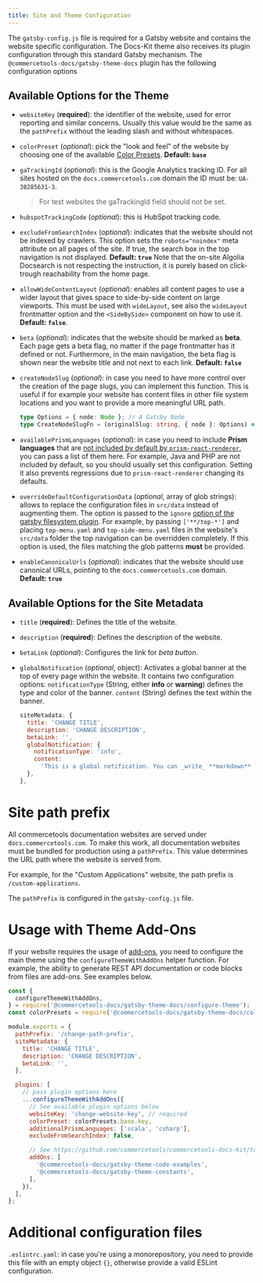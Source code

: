 ```yaml
---
title: Site and Theme Configuration
---
```


The `gatsby-config.js` file is required for a Gatsby website and contains the website specific configuration.
The Docs-Kit theme also receives its plugin configuration through this standard Gatsby mechanism. The `@commercetools-docs/gatsby-theme-docs` plugin has the following configuration options

## Available Options for the Theme

- `websiteKey` (**required**): the identifier of the website, used for error reporting and similar concerns. Usually this value would be the same as the `pathPrefix` without the leading slash and without whitespaces.

- `colorPreset` (_optional_): pick the "look and feel" of the website by choosing one of the available [Color Presets](./extensions#using-theme-color-presets). **Default: `base`**

- `gaTrackingId` (_optional_): this is the Google Analytics tracking ID. For all sites hosted on the `docs.commercetools.com` domain the ID must be: `UA-38285631-3`.

  > For test websites the gaTrackingId field should not be set.

- `hubspotTrackingCode` (_optional_): this is HubSpot tracking code.

- `excludeFromSearchIndex` (_optional_): indicates that the website should not be indexed by crawlers. This option sets the `robots="noindex"` meta attribute on all pages of the site. If true, the search box in the top navigation is not displayed. **Default: `true`**
  Note that the on-site Algolia Docsearch is not respecting the instruction, it is purely based on click-trough reachability from the home page.

- `allowWideContentLayout` (_optional_): enables all content pages to use a wider layout that gives space to side-by-side content on large viewports. This must be used with `wideLayout`, see also the `wideLayout` frontmatter option and the `<SideBySide>` component on how to use it. **Default: `false`**.

- `beta` (_optional_): indicates that the website should be marked as **beta**. Each page gets a beta flag, no matter if the page frontmatter has it defined or not. Furthermore, in the main navigation, the beta flag is shown near the website title and not next to each link. **Default: `false`**

- `createNodeSlug` (_optional_): in case you need to have more control over the creation of the page slugs, you can implement this function. This is useful if for example your website has content files in other file system locations and you want to provide a more meaningful URL path.

  ```ts
  type Options = { node: Node }; // A Gatsby Node
  type CreateNodeSlugFn = (originalSlug: string, { node }: Options) => string;
  ```

- `availablePrismLanguages` (_optional_): in case you need to include **Prism languages** that are [not included by default by `prism-react-renderer`](https://github.com/FormidableLabs/prism-react-renderer/blob/master/src/vendor/prism/includeLangs.js), you can pass a list of them here. For example, Java and PHP are not included by default, so you should usually set this configuration. Setting it also prevents regressions due to `prism-react-renderer` changing its defaults.

- `overrideDefaultConfigurationData` (_optional_, array of glob strings): allows to replace the configuration files in `src/data` instead of augmenting them. The option is passed to the `ignore` [option of the gatsby filesystem plugin](https://www.gatsbyjs.org/packages/gatsby-source-filesystem/#options). For example, by passing `['**/top-*']` and placing `top-menu.yaml` and `top-side-menu.yaml` files in the website's `src/data` folder the top navigation can be overridden completely. If this option is used, the files matching the glob patterns **must** be provided.

- `enableCanonicalUrls` (_optional_): indicates that the website should use canonical URLs, pointing to the `docs.commercetools.com` domain. **Default: `true`**

## Available Options for the Site Metadata


- `title` (**required**): Defines the title of the website.
- `description` (**required**): Defines the description of the website.
- `betaLink` (_optional_): Configures the link for _beta button_.
- `globalNotification` (_optional_, object): Activates a global banner at the top of every page within the website. It contains two configuration options:
  `notificationType` (String, either **info** or **warning**) defines the type and color of the banner. `content` (String) defines the text within the banner.

  ```js
  siteMetadata: {
    title: 'CHANGE TITLE',
    description: 'CHANGE DESCRIPTION',
    betaLink: '',
    globalNotification: {
      notificationType: 'info',
      content:
        'This is a global notification. You can _write_ **markdown** here!',
    },
  },
  ```

# Site path prefix

All commercetools documentation websites are served under `docs.commercetools.com`. To make this work, all documentation websites must be bundled for production using a `pathPrefix`. This value determines the URL path where the website is served from.

For example, for the "Custom Applications" website, the path prefix is `/custom-applications`.

The `pathPrefix` is configured in the `gatsby-config.js` file.

# Usage with Theme Add-Ons

If your website requires the usage of [add-ons](/configuration/extensions#using-theme-with-add-ons), you need to configure the main theme using the `configureThemeWithAddOns` helper function.
For example, the ability to generate REST API documentation or code blocks from files are add-ons.
See examples below.

```js
const {
  configureThemeWithAddOns,
} = require('@commercetools-docs/gatsby-theme-docs/configure-theme');
const colorPresets = require('@commercetools-docs/gatsby-theme-docs/color-presets');

module.exports = {
  pathPrefix: '/change-path-prefix',
  siteMetadata: {
    title: 'CHANGE TITLE',
    description: 'CHANGE DESCRIPTION',
    betaLink: '',
  },

  plugins: [
    // pass plugin options here
    ...configureThemeWithAddOns({
      // See available plugin options below
      websiteKey: 'change-website-key', // required
      colorPreset: colorPresets.base.key,
      additionalPrismLanguages: ['scala', 'csharp'],
      excludeFromSearchIndex: false,

      // See https://github.com/commercetools/commercetools-docs-kit/tree/master/packages/gatsby-theme-docs#using-theme-with-add-ons
      addOns: [
        '@commercetools-docs/gatsby-theme-code-examples',
        '@commercetools-docs/gatsby-theme-constants',
      ],
    }),
  ],
};
```

# Additional configuration files

`.eslintrc.yaml`: in case you're using a monorepository, you need to provide this file with an empty object `{}`, otherwise provide a valid ESLint configuration.
